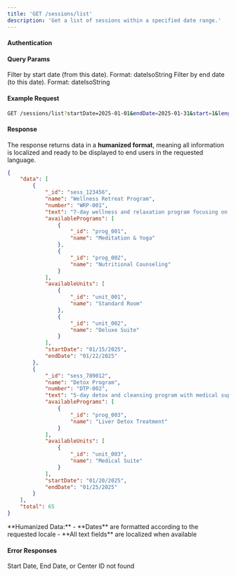 ```yaml
---
title: 'GET /sessions/list'
description: 'Get a list of sessions within a specified date range.'
---
```


<Snippet file="humanized-format-note" />

#### Authentication

<Snippet file="authentication-info" />

#### Query Params

<ParamField path="startDate" type="Date" required>
	Filter by start date (from this date). Format: dateIsoString
</ParamField>

<ParamField path="endDate" type="Date" required>
	Filter by end date (to this date). Format: dateIsoString
</ParamField>

<Snippet file="pagination-params" />

#### Example Request

```bash
GET /sessions/list?startDate=2025-01-01&endDate=2025-01-31&start=1&length=25
```

#### Response

The response returns data in a **humanized format**, meaning all information is localized and ready to be displayed to end users in the requested language.

```json
{
	"data": [
		{
			"_id": "sess_123456",
			"name": "Wellness Retreat Program",
			"number": "WRP-001",
			"text": "7-day wellness and relaxation program focusing on mindfulness and rejuvenation",
			"availablePrograms": [
				{
					"_id": "prog_001",
					"name": "Meditation & Yoga"
				},
				{
					"_id": "prog_002",
					"name": "Nutritional Counseling"
				}
			],
			"availableUnits": [
				{
					"_id": "unit_001",
					"name": "Standard Room"
				},
				{
					"_id": "unit_002",
					"name": "Deluxe Suite"
				}
			],
			"startDate": "01/15/2025",
			"endDate": "01/22/2025"
		},
		{
			"_id": "sess_789012",
			"name": "Detox Program",
			"number": "DTP-002",
			"text": "5-day detox and cleansing program with medical supervision",
			"availablePrograms": [
				{
					"_id": "prog_003",
					"name": "Liver Detox Treatment"
				}
			],
			"availableUnits": [
				{
					"_id": "unit_003",
					"name": "Medical Suite"
				}
			],
			"startDate": "01/20/2025",
			"endDate": "01/25/2025"
		}
	],
	"total": 65
}
```

<Snippet file="date-formatting-note" />

<Note>
	**Humanized Data:** - **Dates** are formatted according to the requested
	locale - **All text fields** are localized when available
</Note>

<Snippet file="pagination-note" />

#### Error Responses

<Snippet file="common-error-responses" />

<ResponseField name="404" type="Not Found">
	Start Date, End Date, or Center ID not found
</ResponseField>
